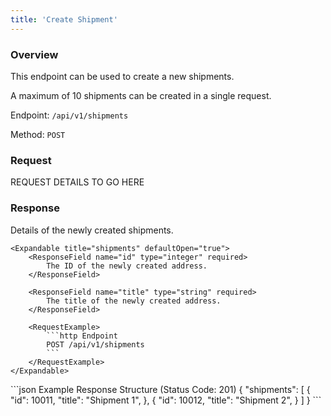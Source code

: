 ```yaml
---
title: 'Create Shipment'
---
```


### Overview

This endpoint can be used to create a new shipments.

A maximum of 10 shipments can be created in a single request.

Endpoint: `/api/v1/shipments`

Method: `POST`

### Request

REQUEST DETAILS TO GO HERE

### Response

<ResponseField name="shipments" type="array" required>
    Details of the newly created shipments.

    <Expandable title="shipments" defaultOpen="true">
        <ResponseField name="id" type="integer" required>
            The ID of the newly created address.
        </ResponseField>

        <ResponseField name="title" type="string" required>
            The title of the newly created address.
        </ResponseField>

        <RequestExample>
            ```http Endpoint
            POST /api/v1/shipments
            ```
        </RequestExample>
    </Expandable>
</ResponseField>

<ResponseExample>
    ```json Example Response Structure (Status Code: 201)
    {
        "shipments": [
            {
                "id": 10011,
                "title": "Shipment 1",
            },
            {
                "id": 10012,
                "title": "Shipment 2",
            }
        ]
    }
    ```
</ResponseExample>